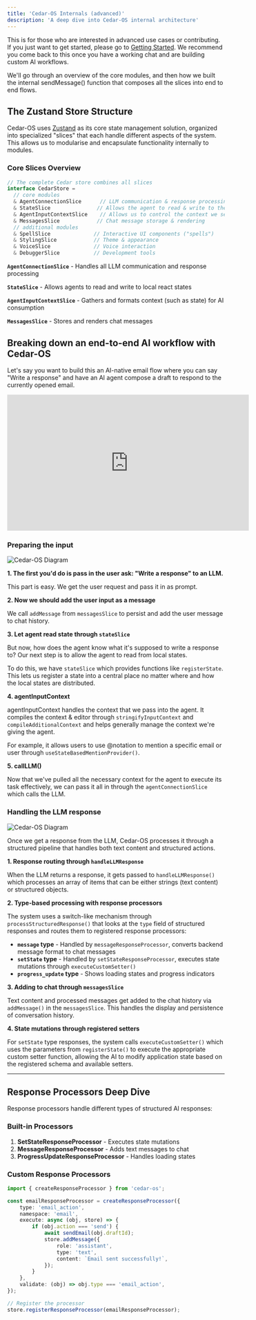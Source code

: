 ```yaml
---
title: 'Cedar-OS Internals (advanced)'
description: 'A deep dive into Cedar-OS internal architecture'
---
```


This is for those who are interested in advanced use cases or contributing. If you just want to get started, please go to [Getting Started](/getting-started/getting-started). We recommend you come back to this once you have a working chat and are building custom AI workflows.

We'll go through an overview of the core modules, and then how we built the internal sendMessage() function that composes all the slices into end to end flows.

## The Zustand Store Structure

Cedar-OS uses [Zustand](https://zustand-demo.pmnd.rs/) as its core state management solution, organized into specialized "slices" that each handle different aspects of the system. This allows us to modularise and encapsulate functionality internally to modules.

### Core Slices Overview

```typescript
// The complete Cedar store combines all slices
interface CedarStore =
  // core modules
  & AgentConnectionSlice      // LLM communication & response processing
  & StateSlice               // Allows the agent to read & write to the state
  & AgentInputContextSlice    // Allows us to control the context we send to the agent, including state ^
  & MessagesSlice            // Chat message storage & rendering
  // additional modules
  & SpellSlice              // Interactive UI components ("spells")
  & StylingSlice            // Theme & appearance
  & VoiceSlice              // Voice interaction
  & DebuggerSlice           // Development tools
```

**`AgentConnectionSlice`** - Handles all LLM communication and response processing

**`StateSlice`** - Allows agents to read and write to local react states

**`AgentInputContextSlice`** - Gathers and formats context (such as state) for AI consumption

**`MessagesSlice`** - Stores and renders chat messages

## Breaking down an end-to-end AI workflow with Cedar-OS

Let's say you want to build this an AI-native email flow where you can say "Write a response" and have an AI agent compose a draft to respond to the currently opened email.

<iframe
	width='560'
	height='315'
	src='https://www.youtube.com/embed/y6oEyCjSiPA'
	title='AI-Native Email'
	frameBorder='0'
	allow='accelerometer; autoplay; clipboard-write; encrypted-media; gyroscope; picture-in-picture'
	allowFullScreen></iframe>

### Preparing the input

<img src='/images/gettingInput.png' alt='Cedar-OS  Diagram' />

**1. The first you'd do is pass in the user ask: "Write a response" to an LLM.**

This part is easy. We get the user request and pass it in as prompt.

**2. Now we should add the user input as a message**

We call `addMessage` from `messagesSlice` to persist and add the user message to chat history.

**3. Let agent read state through `stateSlice`**

But now, how does the agent know what it's supposed to write a response to? Our next step is to allow the agent to read from local states.

To do this, we have `stateSlice` which provides functions like `registerState`. This lets us register a state into a central place no matter where and how the local states are distributed.

**4. agentInputContext**

agentInputContext handles the context that we pass into the agent. It compiles the context & editor through `stringifyInputContext` and `compileAdditionalContext` and helps generally manage the context we're giving the agent.

For example, it allows users to use @notation to mention a specific email or user through `useStateBasedMentionProvider()`.

**5. callLLM()**

Now that we've pulled all the necessary context for the agent to execute its task effectively, we can pass it all in through the `agentConnectionSlice` which calls the LLM.

### Handling the LLM response

<img src='/images/handlingLLMResponse.png' alt='Cedar-OS  Diagram' />

Once we get a response from the LLM, Cedar-OS processes it through a structured pipeline that handles both text content and structured actions.

**1. Response routing through `handleLLMResponse`**

When the LLM returns a response, it gets passed to `handleLLMResponse()` which processes an array of items that can be either strings (text content) or structured objects.

**2. Type-based processing with response processors**

The system uses a switch-like mechanism through `processStructuredResponse()` that looks at the `type` field of structured responses and routes them to registered response processors:

- **`message` type** - Handled by `messageResponseProcessor`, converts backend message format to chat messages
- **`setState` type** - Handled by `setStateResponseProcessor`, executes state mutations through `executeCustomSetter()`
- **`progress_update` type** - Shows loading states and progress indicators

**3. Adding to chat through `messagesSlice`**

Text content and processed messages get added to the chat history via `addMessage()` in the `messagesSlice`. This handles the display and persistence of conversation history.

**4. State mutations through registered setters**

For `setState` type responses, the system calls `executeCustomSetter()` which uses the parameters from `registerState()` to execute the appropriate custom setter function, allowing the AI to modify application state based on the registered schema and available setters.

---

## Response Processors Deep Dive

Response processors handle different types of structured AI responses:

### Built-in Processors

1. **SetStateResponseProcessor** - Executes state mutations
2. **MessageResponseProcessor** - Adds text messages to chat
3. **ProgressUpdateResponseProcessor** - Handles loading states

### Custom Response Processors

```typescript
import { createResponseProcessor } from 'cedar-os';

const emailResponseProcessor = createResponseProcessor({
	type: 'email_action',
	namespace: 'email',
	execute: async (obj, store) => {
		if (obj.action === 'send') {
			await sendEmail(obj.draftId);
			store.addMessage({
				role: 'assistant',
				type: 'text',
				content: `Email sent successfully!`,
			});
		}
	},
	validate: (obj) => obj.type === 'email_action',
});

// Register the processor
store.registerResponseProcessor(emailResponseProcessor);
```

